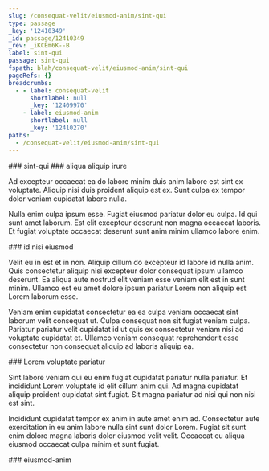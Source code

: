 ```yaml
---
slug: /consequat-velit/eiusmod-anim/sint-qui
type: passage
_key: '12410349'
_id: passage/12410349
_rev: _iKCEm6K--B
label: sint-qui
passage: sint-qui
fspath: blah/consequat-velit/eiusmod-anim/sint-qui
pageRefs: {}
breadcrumbs:
  - - label: consequat-velit
      shortlabel: null
      _key: '12409970'
    - label: eiusmod-anim
      shortlabel: null
      _key: '12410270'
paths:
  - /consequat-velit/eiusmod-anim/sint-qui
---
```


<NuggetArea>
<Passage slug="/consequat-velit/eiusmod-anim/sint-qui" type="passage" _key="12410349" _id="passage/12410349" _rev="_iKCEm6K--B" label="sint-qui" passage="sint-qui" fspath="blah/consequat-velit/eiusmod-anim/sint-qui" paths="/consequat-velit/eiusmod-anim/sint-qui">
<NuggetBody>
### sint-qui

</NuggetBody>
<Breadcrumbs>
<Crumbs>
<Crumb _key="12409970" label="consequat-velit" /><Crumb _key="12410270" label="eiusmod-anim" />
</Crumbs>
</Breadcrumbs>
</Passage>

<NuggetsInbound>
</NuggetsInbound>
<NuggetsOutbound>
<Nugget direction="outbound" type="nugget" _key="8f56deb8-33fc-4609-a685-a156da920b48" _id="nugget/8f56deb8-33fc-4609-a685-a156da920b48" _rev="_iKCEm6O---" fspath="blah/consequat-velit/eiusmod-anim/sint-qui/aliqua-aliquip-irure.md" label="aliqua aliquip irure" paths="/consequat-velit/eiusmod-anim/sint-qui/aliqua-aliquip-irure" slug="/consequat-velit/eiusmod-anim/sint-qui/aliqua-aliquip-irure">
<NuggetBody>
### aliqua aliquip irure

Ad excepteur occaecat ea do labore minim duis anim labore est sint ex voluptate. Aliquip nisi duis proident aliquip est ex. Sunt culpa ex tempor dolor veniam cupidatat labore nulla.

Nulla enim culpa ipsum esse. Fugiat eiusmod pariatur dolor eu culpa. Id qui sunt amet laborum. Est elit excepteur deserunt non magna occaecat laboris. Et fugiat voluptate occaecat deserunt sunt anim minim ullamco labore enim.

</NuggetBody>
</Nugget>

<Nugget direction="outbound" type="nugget" _key="26b8d54b-98da-4772-be4a-78d1d21afa73" _id="nugget/26b8d54b-98da-4772-be4a-78d1d21afa73" _rev="_iKCEm6O--_" fspath="blah/consequat-velit/eiusmod-anim/sint-qui/id-nisi-eiusmod.md" label="id nisi eiusmod" paths="/consequat-velit/eiusmod-anim/sint-qui/id-nisi-eiusmod" slug="/consequat-velit/eiusmod-anim/sint-qui/id-nisi-eiusmod">
<NuggetBody>
### id nisi eiusmod

Velit eu in est et in non. Aliquip cillum do excepteur id labore id nulla anim. Quis consectetur aliquip nisi excepteur dolor consequat ipsum ullamco deserunt. Ea aliqua aute nostrud elit veniam esse veniam elit est in sunt minim. Ullamco est eu amet dolore ipsum pariatur Lorem non aliquip est Lorem laborum esse.

Veniam enim cupidatat consectetur ea ea culpa veniam occaecat sint laborum velit consequat ut. Culpa consequat non sit fugiat veniam culpa. Pariatur pariatur velit cupidatat id ut quis ex consectetur veniam nisi ad voluptate cupidatat et. Ullamco veniam consequat reprehenderit esse consectetur non consequat aliquip ad laboris aliquip ea.

</NuggetBody>
</Nugget>

<Nugget direction="outbound" type="nugget" _key="3e02d792-6f0e-4e25-8e64-c6c625983fd0" _id="nugget/3e02d792-6f0e-4e25-8e64-c6c625983fd0" _rev="_iKCEm6O--A" fspath="blah/consequat-velit/eiusmod-anim/sint-qui/lorem-voluptate-pariatur.md" label="Lorem voluptate pariatur" paths="/consequat-velit/eiusmod-anim/sint-qui/lorem-voluptate-pariatur" slug="/consequat-velit/eiusmod-anim/sint-qui/lorem-voluptate-pariatur">
<NuggetBody>
### Lorem voluptate pariatur

Sint labore veniam qui eu enim fugiat cupidatat pariatur nulla pariatur. Et incididunt Lorem voluptate id elit cillum anim qui. Ad magna cupidatat aliquip proident cupidatat sint fugiat. Sit magna pariatur ad nisi qui non nisi est sint.

Incididunt cupidatat tempor ex anim in aute amet enim ad. Consectetur aute exercitation in eu anim labore nulla sint sunt dolor Lorem. Fugiat sit sunt enim dolore magna laboris dolor eiusmod velit velit. Occaecat eu aliqua eiusmod occaecat culpa minim et sunt fugiat.

</NuggetBody>
</Nugget>

</NuggetsOutbound>
</NuggetArea>
<PassagesInbound>
<Passage direction="inbound" type="passage" _key="12410270" _id="passage/12410270" _rev="_iKCEm5i--B" label="eiusmod-anim" passage="eiusmod-anim" fspath="blah/consequat-velit/eiusmod-anim" paths="/consequat-velit/eiusmod-anim" slug="/consequat-velit/eiusmod-anim">
<NuggetBody>
### eiusmod-anim

</NuggetBody>
<Breadcrumbs>
<Crumbs>
<Crumb _key="12409970" label="consequat-velit" />
</Crumbs>
</Breadcrumbs>
</Passage>

</PassagesInbound>
<PassagesOutbound>
</PassagesOutbound>